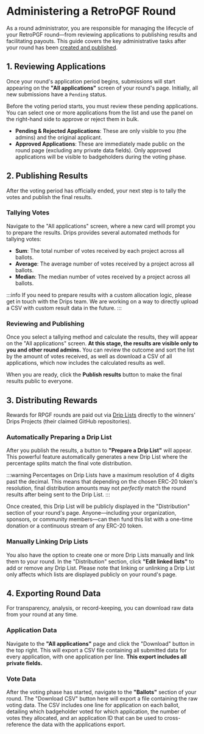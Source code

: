 # Administering a RetroPGF Round


As a round administrator, you are responsible for managing the lifecycle of your RetroPGF round—from reviewing applications to publishing results and facilitating payouts. This guide covers the key administrative tasks after your round has been [created and published](/rpgf/create-your-round).

## 1. Reviewing Applications

Once your round's application period begins, submissions will start appearing on the **"All applications"** screen of your round's page. Initially, all new submissions have a `Pending` status.

Before the voting period starts, you must review these pending applications. You can select one or more applications from the list and use the panel on the right-hand side to approve or reject them in bulk.

* **Pending & Rejected Applications**: These are only visible to you (the admins) and the original applicant.
* **Approved Applications**: These are immediately made public on the round page (excluding any private data fields). Only approved applications will be visible to badgeholders during the voting phase.

## 2. Publishing Results

After the voting period has officially ended, your next step is to tally the votes and publish the final results.

### Tallying Votes

Navigate to the "All applications" screen, where a new card will prompt you to prepare the results. Drips provides several automated methods for tallying votes:

* **Sum**: The total number of votes received by each project across all ballots.
* **Average**: The average number of votes received by a project across all ballots.
* **Median**: The median number of votes received by a project across all ballots.

:::info
If you need to prepare results with a custom allocation logic, please get in touch with the Drips team. We are working on a way to directly upload a CSV with custom result data in the future.
:::

### Reviewing and Publishing

Once you select a tallying method and calculate the results, they will appear on the "All applications" screen. **At this stage, the results are visible only to you and other round admins.** You can review the outcome and sort the list by the amount of votes received, as well as download a CSV of all applications, which now includes the calculated results as well.

When you are ready, click the **Publish results** button to make the final results public to everyone.

## 3. Distributing Rewards

Rewards for RPGF rounds are paid out via [Drip Lists](/support-your-dependencies/overview) directly to the winners' Drips Projects (their claimed GitHub repositories).

### Automatically Preparing a Drip List

After you publish the results, a button to **"Prepare a Drip List"** will appear. This powerful feature automatically generates a new Drip List where the percentage splits match the final vote distribution.

:::warning
Percentages on Drip Lists have a maximum resolution of 4 digits past the decimal. This means that depending on the chosen ERC-20 token's resolution, final distribution amounts may not *perfectly* match the round results after being sent to the Drip List.
:::

Once created, this Drip List will be publicly displayed in the "Distribution" section of your round's page. Anyone—including your organization, sponsors, or community members—can then fund this list with a one-time donation or a continuous stream of any ERC-20 token.

### Manually Linking Drip Lists

You also have the option to create one or more Drip Lists manually and link them to your round. In the "Distribution" section, click **"Edit linked lists"** to add or remove any Drip List. Please note that linking or unlinking a Drip List only affects which lists are displayed publicly on your round's page.

## 4. Exporting Round Data

For transparency, analysis, or record-keeping, you can download raw data from your round at any time.

### Application Data

Navigate to the **"All applications"** page and click the "Download" button in the top right. This will export a CSV file containing all submitted data for every application, with one application per line. **This export includes all private fields.**

### Vote Data

After the voting phase has started, navigate to the **"Ballots"** section of your round. The "Download CSV" button here will export a file containing the raw voting data. The CSV includes one line for application on each ballot, detailing which badgeholder voted for which application, the number of votes they allocated, and an application ID that can be used to cross-reference the data with the applications export.